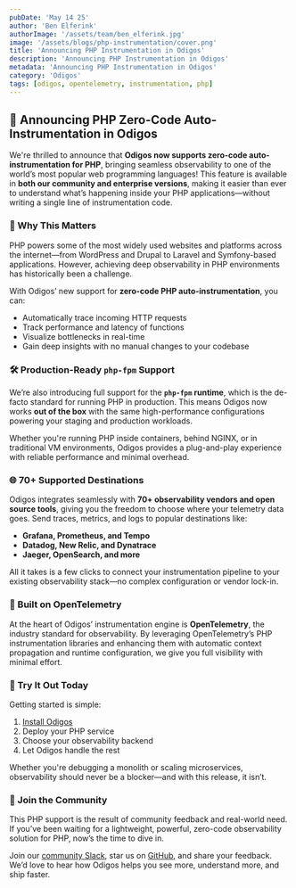 ```yaml
---
pubDate: 'May 14 25'
author: 'Ben Elferink'
authorImage: '/assets/team/ben_elferink.jpg'
image: '/assets/blogs/php-instrumentation/cover.png'
title: 'Announcing PHP Instrumentation in Odigos'
description: 'Announcing PHP Instrumentation in Odigos'
metadata: 'Announcing PHP Instrumentation in Odigos'
category: 'Odigos'
tags: [odigos, opentelemetry, instrumentation, php]
---
```


## 📣 Announcing PHP Zero-Code Auto-Instrumentation in Odigos

We're thrilled to announce that **Odigos now supports zero-code auto-instrumentation for PHP**, bringing seamless observability to one of the world’s most popular web programming languages! This feature is available in **both our community and enterprise versions**, making it easier than ever to understand what’s happening inside your PHP applications—without writing a single line of instrumentation code.

### 🚀 Why This Matters

PHP powers some of the most widely used websites and platforms across the internet—from WordPress and Drupal to Laravel and Symfony-based applications. However, achieving deep observability in PHP environments has historically been a challenge.

With Odigos’ new support for **zero-code PHP auto-instrumentation**, you can:

- Automatically trace incoming HTTP requests
- Track performance and latency of functions
- Visualize bottlenecks in real-time
- Gain deep insights with no manual changes to your codebase

### 🛠️ Production-Ready `php-fpm` Support

We’re also introducing full support for the **`php-fpm` runtime**, which is the de-facto standard for running PHP in production. This means Odigos now works **out of the box** with the same high-performance configurations powering your staging and production workloads.

Whether you're running PHP inside containers, behind NGINX, or in traditional VM environments, Odigos provides a plug-and-play experience with reliable performance and minimal overhead.

### 🌐 70+ Supported Destinations

Odigos integrates seamlessly with **70+ observability vendors and open source tools**, giving you the freedom to choose where your telemetry data goes. Send traces, metrics, and logs to popular destinations like:

- **Grafana, Prometheus, and Tempo**
- **Datadog, New Relic, and Dynatrace**
- **Jaeger, OpenSearch, and more**

All it takes is a few clicks to connect your instrumentation pipeline to your existing observability stack—no complex configuration or vendor lock-in.

### 🧠 Built on OpenTelemetry

At the heart of Odigos’ instrumentation engine is **OpenTelemetry**, the industry standard for observability. By leveraging OpenTelemetry’s PHP instrumentation libraries and enhancing them with automatic context propagation and runtime configuration, we give you full visibility with minimal effort.

### 🧪 Try It Out Today

Getting started is simple:

1. [Install Odigos](https://docs.odigos.io/setup/installation)
2. Deploy your PHP service
3. Choose your observability backend
4. Let Odigos handle the rest

Whether you're debugging a monolith or scaling microservices, observability should never be a blocker—and with this release, it isn’t.

### 🙌 Join the Community

This PHP support is the result of community feedback and real-world need. If you’ve been waiting for a lightweight, powerful, zero-code observability solution for PHP, now’s the time to dive in.

Join our [community Slack](https://join.slack.com/t/odigos/shared_invite/zt-24u91yknm-0fLXu6qnqYfNHS_GSUgTJw), star us on [GitHub](https://github.com/odigos-io/odigos), and share your feedback. We’d love to hear how Odigos helps you see more, understand more, and ship faster.
